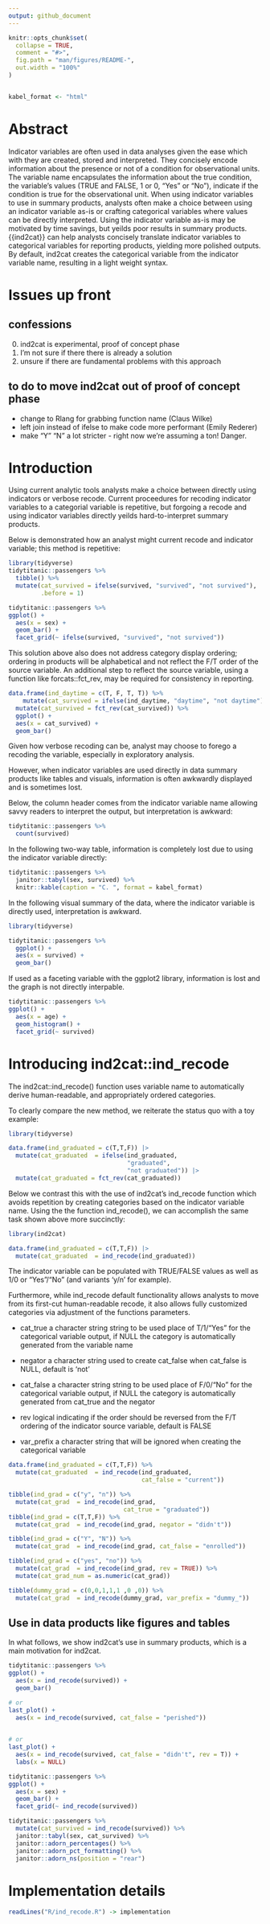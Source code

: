 ```yaml
---
output: github_document
---
```


<!-- README.md is generated from README.Rmd. Please edit that file -->

```r
knitr::opts_chunk$set(
  collapse = TRUE,
  comment = "#>",
  fig.path = "man/figures/README-",
  out.width = "100%"
)


kabel_format <- "html"
```

<!-- badges: start -->
<!-- badges: end -->

# Abstract

Indicator variables are often used in data analyses given the ease which with they are created, stored and interpreted.  They concisely encode information about the presence or not of a condition for observational units.  The variable name encapsulates the information about the true condition, the variable's values (TRUE and FALSE, 1 or 0, "Yes" or "No"), indicate if the condition is true for the observational unit.  When using indicator variables to use in summary products, analysts often make a choice between using an indicator variable as-is or crafting categorical variables where values can be directly interpreted.  Using the indicator variable as-is may be motivated by time savings, but yeilds poor results in summary products.  {{ind2cat}} can help analysts concisely translate indicator variables to categorical variables for reporting products, yielding more polished outputs.  By default, ind2cat creates the categorical variable from the indicator variable name, resulting in a light weight syntax.

<!-- see.. https://emilyriederer.netlify.app/post/column-name-contracts/ -->


# Issues up front

## confessions

0) ind2cat is experimental, proof of concept phase
1) I'm not sure if there there is already a solution
2) unsure if there are fundamental problems with this approach

## to do to move ind2cat out of proof of concept phase

- change to Rlang for grabbing function name (Claus Wilke)
- left join instead of ifelse to make code more performant (Emily Rederer)
- make "Y" "N" a lot stricter - right now we're assuming a ton!  Danger.


# Introduction

Using current analytic tools analysts make a choice between directly using indicators or verbose recode.  Current proceedures for recoding indicator variables to a categorial variable is repetitive, but forgoing a recode and using indicator variables directly yeilds hard-to-interpret summary products. 

Below is demonstrated how an analyst might current recode and indicator variable; this method is repetitive: 

```r
library(tidyverse)
tidytitanic::passengers %>% 
  tibble() %>% 
  mutate(cat_survived = ifelse(survived, "survived", "not survived"), 
         .before = 1)

tidytitanic::passengers %>% 
ggplot() + 
  aes(x = sex) + 
  geom_bar() + 
  facet_grid(~ ifelse(survived, "survived", "not survived")) 
```

This solution above also does not address category display ordering; ordering in products will be alphabetical and not reflect the F/T order of the source variable.  An additional step to reflect the source variable, using a function like forcats::fct_rev, may be required for consistency in reporting.

```r
data.frame(ind_daytime = c(T, F, T, T)) %>% 
    mutate(cat_survived = ifelse(ind_daytime, "daytime", "not daytime")) %>% 
  mutate(cat_survived = fct_rev(cat_survived)) %>% 
  ggplot() + 
  aes(x = cat_survived) + 
  geom_bar()
```

Given how verbose recoding can be, analyst may choose to forego a recoding the variable, especially in exploratory analysis.

However, when indicator variables are used directly in data summary products like tables and visuals, information is often awkwardly displayed and is sometimes lost. 

Below, the column header comes from the indicator variable name allowing savvy readers to interpret the output, but interpretation is awkward:

```r
tidytitanic::passengers %>% 
  count(survived) 
```

In the following two-way table, information is completely lost due to using the indicator variable directly:

```r
tidytitanic::passengers %>% 
  janitor::tabyl(sex, survived) %>% 
  knitr::kable(caption = "C. ", format = kabel_format)
```

In the following visual summary of the data, where the indicator variable is directly used, interpretation is awkward.

```r
library(tidyverse)

tidytitanic::passengers %>% 
  ggplot() + 
  aes(x = survived) + 
  geom_bar()
```

If used as a faceting variable with the ggplot2 library, information is lost and the graph is not directly interpable. 


```r
tidytitanic::passengers %>% 
ggplot() + 
  aes(x = age) + 
  geom_histogram() + 
  facet_grid(~ survived)
```



# Introducing ind2cat::ind_recode  

The ind2cat::ind_recode() function uses variable name to automatically derive human-readable, and appropriately ordered categories.
  
<!-- Usually I'll start with the sketch of a function right here, but then I eventually move it to an .R file. -->

To clearly compare the new method, we reiterate the status quo with a toy example:

```r
library(tidyverse)

data.frame(ind_graduated = c(T,T,F)) |>
  mutate(cat_graduated  = ifelse(ind_graduated, 
                                 "graduated", 
                                 "not graduated")) |>
  mutate(cat_graduated = fct_rev(cat_graduated))  
```

Below we contrast this with the use of ind2cat's ind_recode function which avoids repetition by creating categories based on the indicator variable name. Using the the function ind_recode(), we can accomplish the same task shown above more succinctly:

```r
library(ind2cat)

data.frame(ind_graduated = c(T,T,F)) |>
  mutate(cat_graduated  = ind_recode(ind_graduated))
```

The indicator variable can be populated with TRUE/FALSE values as well as 1/0 or "Yes"/"No" (and variants 'y/n' for example).


Furthermore, while ind_recode default functionality allows analysts to move from its first-cut human-readable recode, it also allows fully customized categories via adjustment of the functions parameters.

- cat_true a character string string to be used place of  T/1/"Yes" for the categorical variable output, if NULL the category is automatically generated from the variable name


- negator a character string used to create cat_false when cat_false is NULL, default is 'not'


- cat_false a character string string to be used place of  F/0/"No" for the categorical variable output, if NULL the category is automatically generated from cat_true and the negator


- rev logical indicating if the order should be reversed from the F/T ordering of the indicator source variable, default is FALSE

- var_prefix a character string that will be ignored when creating the categorical variable



```r
data.frame(ind_graduated = c(T,T,F)) %>% 
  mutate(cat_graduated  = ind_recode(ind_graduated, 
                                     cat_false = "current"))
```



```r

tibble(ind_grad = c("y", "n")) %>%
  mutate(cat_grad  = ind_recode(ind_grad, 
                                cat_true = "graduated"))
tibble(ind_grad = c(T,T,F)) %>%
  mutate(cat_grad  = ind_recode(ind_grad, negator = "didn't"))

tibble(ind_grad = c("Y", "N")) %>%
  mutate(cat_grad  = ind_recode(ind_grad, cat_false = "enrolled"))

tibble(ind_grad = c("yes", "no")) %>%
  mutate(cat_grad  = ind_recode(ind_grad, rev = TRUE)) %>% 
  mutate(cat_grad_num = as.numeric(cat_grad))

tibble(dummy_grad = c(0,0,1,1,1 ,0 ,0)) %>%
  mutate(cat_grad  = ind_recode(dummy_grad, var_prefix = "dummy_"))

```

## Use in data products like figures and tables

In what follows, we show ind2cat's use in summary products, which is a main motivation for ind2cat.

```r
tidytitanic::passengers %>% 
ggplot() + 
  aes(x = ind_recode(survived)) + 
  geom_bar()

# or
last_plot() +
  aes(x = ind_recode(survived, cat_false = "perished"))

  
# or
last_plot() +
  aes(x = ind_recode(survived, cat_false = "didn't", rev = T)) + 
  labs(x = NULL)

tidytitanic::passengers %>% 
ggplot() + 
  aes(x = sex) + 
  geom_bar() + 
  facet_grid(~ ind_recode(survived))

tidytitanic::passengers %>%
  mutate(cat_survived = ind_recode(survived)) %>% 
  janitor::tabyl(sex, cat_survived) %>% 
  janitor::adorn_percentages() %>% 
  janitor::adorn_pct_formatting() %>% 
  janitor::adorn_ns(position = "rear")

```


# Implementation details

```r
readLines("R/ind_recode.R") -> implementation
```

```r
```




